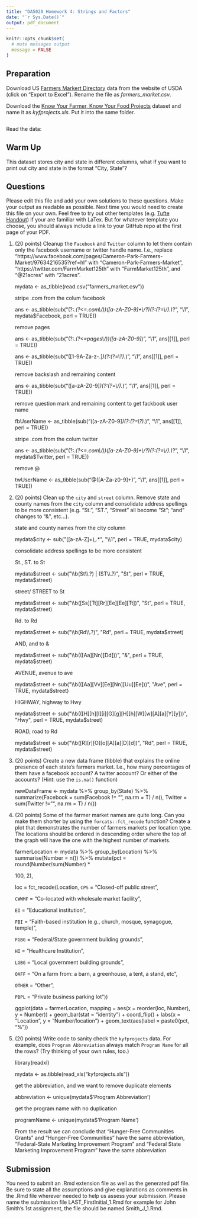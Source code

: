 ```yaml
---
title: "DA5020 Homework 4: Strings and Factors"
date: "`r Sys.Date()`"
output: pdf_document
---
```


```r
knitr::opts_chunk$set(
  # mute messages output
  message = FALSE
)
```

## Preparation

Download US [Farmers Markert Directory](https://www.ams.usda.gov/local-food-directories/farmersmarkets) data from the website of USDA (click on "Export to Excel"). Rename the file as _farmers_market.csv_.

Download the [Know Your Farmer, Know Your Food Projects](https://catalog.data.gov/dataset/know-your-farmer-know-your-food-projects) dataset and name it as _kyfprojects.xls_. Put it into the same folder.


```r

```

Read the data:


## Warm Up

This dataset stores city and state in different columns, what if you want to
print out city and state in the format "City, State"?


## Questions

Please edit this file and add your own solutions to these questions.
Make your output as readable as possible. Next time you would need to create this file on your own. Feel free to try out other templates (e.g. [Tufte Handout](http://rstudio.github.io/tufte/)) if your are familiar with LaTex. But for whatever template you choose, you should always include a link to your GitHub repo at the first page of your PDF.

1. (20 points) Cleanup the `Facebook` and `Twitter` column to let them contain only the facebook username or twitter handle name. I.e., replace "https://www.facebook.com/pages/Cameron-Park-Farmers-Market/97634216535?ref=hl" with "Cameron-Park-Farmers-Market", "https://twitter.com/FarmMarket125th" with "FarmMarket125th", and "\@21acres" with "21acres".

	mydata <- as_tibble(read.csv("farmers_market.csv"))

	stripe .com from the colum facebook

	ans <- as_tibble(sub("(?:.*(?<=.com\\/))([a-zA-Z0-9]+\\/?)(?:(?=\\/).*)?", "\\1", 
			      mydata$Facebook, perl = TRUE))

	remove pages

	ans <- as_tibble(sub("(?:.*(?<=pages\\/))([a-zA-Z0-9]*)", "\\1", ans[[1]], perl = TRUE))

	ans <- as_tibble(sub("([1-9A-Za-z-.]*)(?:(?=\\?).*)", "\\1", ans[[1]], perl = TRUE))

	remove backslash and remaining content

	ans <- as_tibble(sub("([a-zA-Z0-9]*)(?:(?=\\/).*)", "\\1", ans[[1]], perl = TRUE))

	remove question mark and remaining content to get fackbook user name 

	fbUserName <- as_tibble(sub("([a-zA-Z0-9]*)(?:(?=\\?).*)", "\\1", ans[[1]], perl = TRUE))



	stripe .com from the colum twitter

	ans <- as_tibble(sub("(?:.*(?<=.com\\/))([a-zA-Z0-9]+\\/?)(?:(?=\\/).*)?", "\\1", 
			      mydata$Twitter, perl = TRUE))

	remove @

	twUserName <- as_tibble(sub("@([A-Za-z0-9]+)", "\\1", ans[[1]], perl = TRUE))


2. (20 points) Clean up the `city` and `street` column. Remove state and county names from the `city` column and consolidate address spellings to be more consistent (e.g. "St.", "ST.", "Street" all become "St"; "and" changes to "&", etc...).

	state and county names from the city column

	mydata$city <- sub("([a-zA-Z]+),.*", "\\1", perl = TRUE, mydata$city)

	consolidate address spellings to be more consistent

	St., ST. to St

	mydata$street <- sub("\\b(St\\.?) | (ST\\.?)", "St", perl = TRUE, mydata$street)

	street/ STREET to St

	mydata$street <- sub("\\b([Ss][Tt][Rr][Ee][Ee][Tt])", "St", perl = TRUE, mydata$street)

	Rd. to Rd

	mydata$street <- sub("\\b(Rd\\.?)", "Rd", perl = TRUE, mydata$street)

	AND, and to &

	mydata$street <- sub("\\b(([Aa][Nn][Dd]))", "&", perl = TRUE, mydata$street)

	AVENUE, avenue to ave

	mydata$street <- sub("\\b(([Aa][Vv][Ee][Nn][Uu][Ee]))", "Ave", perl = TRUE, mydata$street)

	HIGHWAY, highway to Hwy

	mydata$street <- sub("\\b(([H][h][I][i][G][g][H][h][W][w][A][a][Y][y]))", "Hwy", perl = TRUE, mydata$street)

	ROAD, road to Rd

	mydata$street <- sub("\\b([R][r][O][o][A][a][D][d])", "Rd", perl = TRUE, mydata$street)

3. (20 points) Create a new data frame (tibble) that explains the online presence of each state's farmers market. I.e., how many percentages of them have a facebook account? A twitter account? Or either of the accounts? (Hint: use the `is.na()` function)

	newDataFrame <- mydata %>% group_by(State) %>% summarize(Facebook = sum(Facebook != "", na.rm = T) / n(), Twitter = sum(Twitter != "", na.rm = T) / n())

4. (20 points) 
    Some of the farmer market names are quite long. Can you make them shorter by using the `forcats::fct_recode` function? Create a plot that demonstrates the number of farmers markets per location type. The locations should be ordered in descending order where the top of the graph will have the one with the highest number of markets.

	farmerLocation <- mydata %>% group_by(Location) %>% summarise(Number = n()) %>% mutate(pct = round(Number/sum(Number) * 
											      
	100, 2), 
											      
	loc = fct_recode(Location, 
																		`CPS` = "Closed-off public street", 
																	
	`CWWMF` = "Co-located with wholesale market facility", 
															
	`EI` = "Educational institution", 
	
	`FBI` = "Faith-based institution (e.g., church, mosque, synagogue, temple)", 
															
	`FGBG` = "Federal/State government building grounds", 
															
	`HI` = "Healthcare Institution", 
															
	`LGBG` = "Local government building grounds", 
															
	`OAFF` = "On a farm from: a barn, a greenhouse, a tent, a stand, etc", 
															
	`OTHER` = "Other",
	
	`PBPL` = "Private business parking lot"))


	ggplot(data = farmerLocation, mapping = aes(x = reorder(loc, Number), y = Number)) + 
	    geom_bar(stat = "identity") + coord_flip() + 
	    labs(x = "Location", y = "Number/location") + 
	    geom_text(aes(label = paste0(pct, "%"))

5. (20 points) Write code to sanity check the `kyfprojects` data. For example, does `Program Abbreviation` always match `Program Name` for all the rows? (Try thinking of your own rules, too.)

	library(readxl)

	mydata <- as.tibble(read_xls("kyfprojects.xls"))

	get the abbreviation, and we want to remove duplicate elements

	abbreviation <- unique(mydata$'Program Abbreviation')

	get the program name with no duplication

	programName <- unique(mydata$'Program Name')

	From the result we can conclude that "Hunger-Free Communities Grants" and "Hunger-Free Communities"
	have the same abbreviation, "Federal-State Marketing Improvement Program" and "Federal State Marketing Improvement Program"
	have the same abbreviation

## Submission
You need to submit an .Rmd extension file as well as the generated pdf file. Be sure to state all the assumptions and give explanations as comments in the .Rmd file wherever needed to help us assess your submission. Please name the submission file LAST_FirstInitial_1.Rmd for example for John Smith's 1st assignment, the file should be named Smith_J_1.Rmd. 
